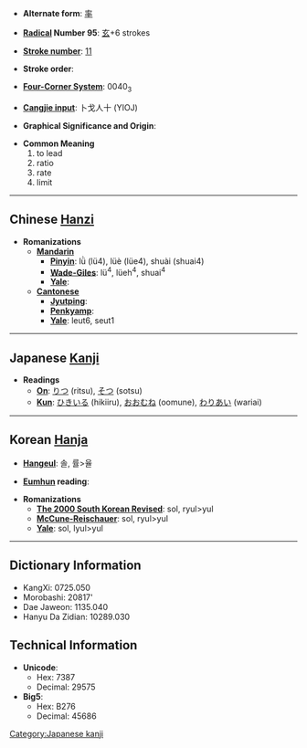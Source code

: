 * '''Alternate form''': [[率]]

* '''[[Wiktionary:Chinese radical index| Radical]] Number 95''': [[Wiktionary:Chinese radical index 玄|玄]]+6 strokes

* '''[[Wiktionary:Chinese total strokes index|Stroke number]]''': [[Wiktionary:Chinese total strokes index 11|11]]

* '''Stroke order''': 

* '''[[Wiktionary:Chinese four corner index|Four-Corner System]]''': 0040<sub>3</sub>

* '''[[Wiktionary:Chinese Cangjie index|Cangjie input]]''': 卜戈人十 (YIOJ)

* '''Graphical Significance and Origin''': 

* '''Common Meaning'''
*#to lead
*# ratio
*# rate
*# limit


----

== Chinese [[Hanzi]] ==

* '''Romanizations'''
** '''[[Mandarin]]'''
*** '''[[Pinyin]]''': lǜ (lü4), lüè (lüe4), shuài (shuai4)
*** '''[[Wade-Giles]]''': lü<sup>4</sup>, lüeh<sup>4</sup>, shuai<sup>4</sup>
*** '''[[Yale]]''': 
** '''[[Cantonese]]'''
*** '''[[Jyutping]]''':
*** '''[[Penkyamp]]''': 
*** '''[[Yale]]''': leut6, seut1


----

== Japanese [[Kanji]] ==

* '''Readings'''
** '''[[On]]''': [[りつ]] (ritsu), [[そつ]] (sotsu)
** '''[[Kun]]''': [[ひきいる]] (hikiiru), [[おおむね]] (oomune), [[わりあい]] (wariai)


----

== Korean [[Hanja]] ==

* '''[[Hangeul]]''': 솔, 률>율

* '''[[Eumhun]] reading''': 

* '''Romanizations'''
** '''[[The 2000 South Korean Revised Romanization|The 2000 South Korean Revised]]''': sol, ryul>yul
** '''[[McCune-Reischauer]]''': sol, ryul>yul
** '''[[Yale]]''': sol, lyul>yul

----

== Dictionary Information ==

* KangXi: 0725.050
* Morobashi: 20817'
* Dae Jaweon: 1135.040
* Hanyu Da Zidian: 10289.030

== Technical Information ==

* '''Unicode''':
** Hex: 7387
** Decimal: 29575
* '''Big5''':
** Hex: B276
** Decimal: 45686

[[Category:Japanese kanji]]